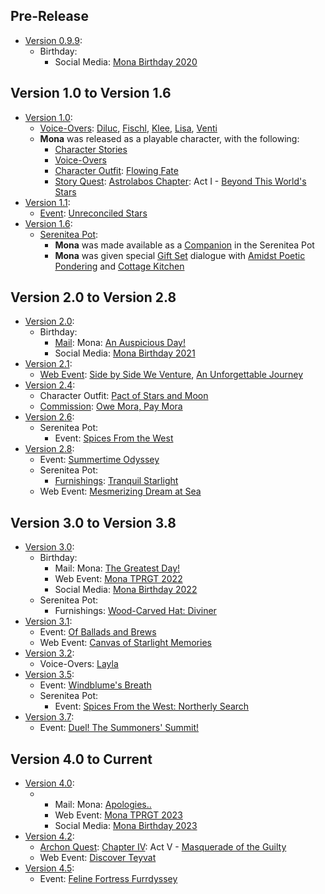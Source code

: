 {{Stub|Add in-game mentions in Furnishings, quests, and descriptions, if they exist. Add video references, such as Teasers, Trailers, Collected Miscellany and also (potentially) all Web Event appearances, Comic/Shorts appearances. External media in which a character only briefly appears but doesn't actually have anything of substance in it (e.g., the majority of Character Shorts, cameos in other characters' Character Demos) should not be added.}}
{{Lore History Intro}}

==Pre-Release==

* [[Version 0.9.9]]:
** Birthday:
*** Social Media: [[Mona/Gallery|Mona Birthday 2020]]

==Version 1.0 to Version 1.6==

* [[Version 1.0]]:
** [[Mona/Lore#Character_Mentions|Voice-Overs]]: [[Diluc]], [[Fischl]], [[Klee]], [[Lisa]], [[Venti]]
** '''Mona''' was released as a playable character, with the following:
*** [[Mona/Lore|Character Stories]]
*** [[Mona/Voice-Overs|Voice-Overs]]
*** [[Character Outfit]]: [[Flowing Fate]]
*** [[Story Quest]]: [[Astrolabos Chapter]]: Act I - [[Beyond This World's Stars]]
* [[Version 1.1]]:
** [[Event]]: [[Unreconciled Stars]]
* [[Version 1.6]]:
** [[Serenitea Pot]]:
*** '''Mona''' was made available as a [[Klee/Companion|Companion]] in the Serenitea Pot
*** '''Mona''' was given special [[Furnishing_Set#Gift_Sets|Gift Set]] dialogue with [[Amidst Poetic Pondering]] and [[Cottage Kitchen]]

==Version 2.0 to Version 2.8==

* [[Version 2.0]]:
** Birthday:
*** [[Mail]]: Mona: [[Mail/An_Auspicious_Day!_(2021-08-31)|An Auspicious Day!]]
*** Social Media: [[Mona/Gallery|Mona Birthday 2021]]
* [[Version 2.1]]:
** [[Web Event]]: [[Side by Side We Venture]], [[An Unforgettable Journey]]
* [[Version 2.4]]:
** Character Outfit: [[Pact of Stars and Moon]]
** [[Commission]]: [[Owe Mora, Pay Mora]]
* [[Version 2.6]]:
** Serenitea Pot:
*** Event: [[Spices_From_the_West/2022-05-14|Spices From the West]]
* [[Version 2.8]]:
** Event: [[Summertime Odyssey]]
** Serenitea Pot:
*** [[Furnishings]]: [[Tranquil Starlight]]
** Web Event: [[Mesmerizing Dream at Sea]]

==Version 3.0 to Version 3.8==

* [[Version 3.0]]:
** Birthday:
*** Mail: Mona: [[Mail/The_Greatest_Day!_(2022-08-31)|The Greatest Day!]]
*** Web Event: [[Taking_Pictures_and_Recounting_Good_Times/Gallery|Mona TPRGT 2022]]
*** Social Media: [[Mona/Gallery|Mona Birthday 2022]]
** Serenitea Pot:
*** Furnishings: [[Wood-Carved Hat: Diviner]]
* [[Version 3.1]]:
** Event: [[Of Ballads and Brews]]
** Web Event: [[Canvas of Starlight Memories]]
* [[Version 3.2]]:
** Voice-Overs: [[Layla]]
* [[Version 3.5]]:
** Event: [[Windblume's Breath]]
** Serenitea Pot:
*** Event: [[Spices_From_the_West/2023-03-31|Spices From the West: Northerly Search]]
* [[Version 3.7]]:
** Event: [[Duel! The Summoners' Summit!]]

==Version 4.0 to Current==

* [[Version 4.0]]:
*** Mail: Mona: [[Mail/Apologies.._(2023-08-31)|Apologies..]]
*** Web Event: [[Taking_Pictures_and_Recounting_Good_Times/Gallery|Mona TPRGT 2023]]
*** Social Media: [[Mona/Gallery|Mona Birthday 2023]]
* [[Version 4.2]]:
** [[Archon Quest]]: [[Chapter IV]]: Act V - [[Masquerade of the Guilty]]
** Web Event: [[Discover Teyvat]]
* [[Version 4.5]]:
** Event: [[Feline Fortress Furrdyssey]]